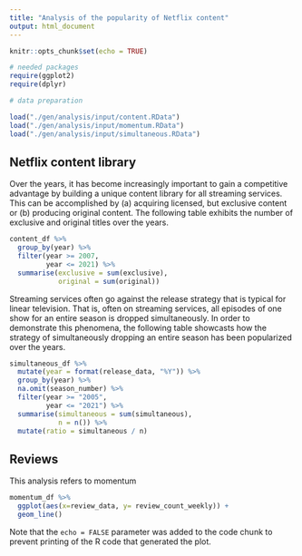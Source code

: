 ```yaml
---
title: "Analysis of the popularity of Netflix content"
output: html_document
---
```


```r
knitr::opts_chunk$set(echo = TRUE)

# needed packages
require(ggplot2)
require(dplyr)

# data preparation

load("./gen/analysis/input/content.RData")
load("./gen/analysis/input/momentum.RData")
load("./gen/analysis/input/simultaneous.RData")

```
## Netflix content library

Over the years, it has become increasingly important to gain a competitive advantage by building a unique content library for all streaming services. This can be accomplished by (a) acquiring licensed, but exclusive content or (b) producing original content. The following table exhibits the number of exclusive and original titles over the years. 

```r

content_df %>%
  group_by(year) %>%
  filter(year >= 2007,
         year <= 2021) %>%
  summarise(exclusive = sum(exclusive),
            original = sum(original))

```

Streaming services often go against the release strategy that is typical for linear television. That is, often on streaming services, all episodes of one show for an entire season is dropped simultaneously. In order to demonstrate this phenomena, the following table showcasts how the strategy of simultaneously dropping an entire season has been popularized over the years. 

``` r

simultaneous_df %>%
  mutate(year = format(release_data, "%Y")) %>%
  group_by(year) %>%
  na.omit(season_number) %>%
  filter(year >= "2005",
         year <= "2021") %>%
  summarise(simultaneous = sum(simultaneous),
            n = n()) %>%
  mutate(ratio = simultaneous / n)

```

## Reviews

This analysis refers to momentum

```r

momentum_df %>%
  ggplot(aes(x=review_data, y= review_count_weekly)) +
  geom_line()

```

Note that the `echo = FALSE` parameter was added to the code chunk to prevent printing of the R code that generated the plot.
